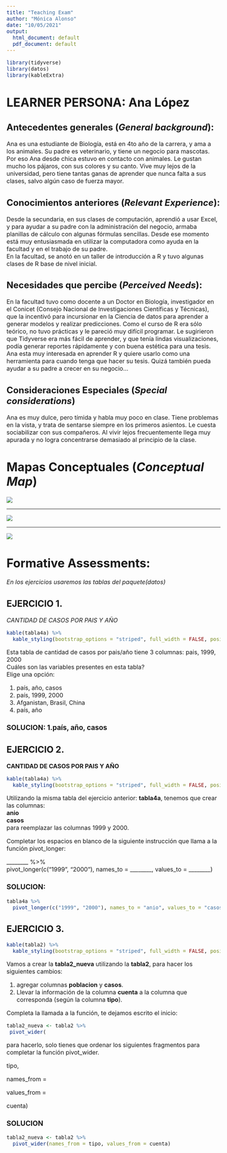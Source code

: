 ```yaml
---
title: "Teaching Exam"
author: "Mónica Alonso"
date: "10/05/2021"
output:
  html_document: default
  pdf_document: default
---
```


<style type="text/css">
  body{
  font-size: 12pt;
}
</style>


```r
library(tidyverse)
library(datos)
library(kableExtra)
```

# LEARNER PERSONA:  Ana López



## Antecedentes generales (_General background_):

Ana es una estudiante de Biología, está en 4to año de la carrera, y ama a los animales. 
Su padre es veterinario, y tiene un negocio para mascotas. Por eso Ana desde chica estuvo en contacto con animales. Le gustan mucho los pájaros, con sus colores y su canto. Vive muy lejos de la universidad, pero tiene tantas ganas de aprender que nunca falta a sus clases, salvo algún caso de fuerza mayor. 


## Conocimientos anteriores (_Relevant Experience_):

Desde la secundaria, en sus clases de computación, aprendió a usar Excel, y para ayudar a su padre con la administración del negocio, armaba planillas de cálculo con algunas fórmulas sencillas. Desde ese momento está muy entusiasmada en utilizar la computadora como ayuda en la facultad y  en el trabajo de su padre.  
En la facultad, se anotó en un taller de introducción a R y tuvo algunas clases de R base de nivel inicial.   

## Necesidades que percibe (_Perceived Needs_):
En la facultad tuvo como docente a un Doctor en Biología, investigador en el Conicet (Consejo Nacional de Investigaciones Científicas y Técnicas), que la incentivó para incursionar en la Ciencia de datos para aprender a generar modelos y realizar predicciones. Como el curso de R era sólo teórico,  no tuvo prácticas y le pareció muy difícil programar. Le sugirieron que Tidyverse era más fácil de aprender, y que tenía lindas visualizaciones, podía generar reportes rápidamente y con buena estética para una tesis.
Ana esta muy interesada en aprender R y quiere usarlo como una herramienta para cuando tenga que hacer su tesis. Quizá también pueda ayudar a su padre a crecer en su negocio... 


## Consideraciones Especiales (_Special considerations_)
Ana es muy dulce, pero tímida y habla muy poco en clase. Tiene problemas en la vista, y trata de sentarse siempre en los primeros asientos. Le cuesta sociabilizar con sus compañeros.
Al vivir lejos frecuentemente llega muy apurada y no logra concentrarse demasiado al principio de la clase.


# Mapas Conceptuales (_Conceptual Map_)
![](Mapa Conceptual.png)

***

![](Pivot_longer.png)

***

![](pivot_wider.png)

# Formative Assessments:


*En los ejercicios usaremos las tablas del paquete(datos)*

## EJERCICIO 1.  

*CANTIDAD DE CASOS POR PAIS Y AÑO*
```r
kable(tabla4a) %>% 
  kable_styling(bootstrap_options = "striped", full_width = FALSE, position = "left")
```
Esta tabla de cantidad de casos por pais/año tiene 3 columnas:  pais,  1999, 2000  
Cuáles son las variables presentes en esta tabla?   
Elige una opción:  

1. país, año, casos  
1. país, 1999, 2000  
1. Afganistan, Brasil, China  
1. país, año  


### SOLUCION: 1.país, año, casos


## EJERCICIO 2. 

**CANTIDAD DE CASOS POR PAIS Y AÑO**
```r
kable(tabla4a) %>% 
  kable_styling(bootstrap_options = "striped", full_width = FALSE, position = "left")
```
Utilizando la misma tabla del ejercicio anterior: **tabla4a**, tenemos que crear las columnas:  
  **anio**   
  **casos**  
para reemplazar las columnas 1999 y 2000.  

Completar los espacios en blanco de la siguiente instrucción que llama a la función pivot_longer:  

________ %>%   
  pivot_longer(c("1999", "2000"), names_to = ________, values_to = ________)  



### SOLUCION:
```r
tabla4a %>% 
  pivot_longer(c("1999", "2000"), names_to = "anio", values_to = "casos")
```



## EJERCICIO 3. 
  
```r
kable(tabla2) %>% 
  kable_styling(bootstrap_options = "striped", full_width = FALSE, position = "left")
```
Vamos a crear la **tabla2_nueva**  utilizando la  **tabla2**, para hacer los siguientes cambios: 

1. agregar columnas **poblacion** y **casos**.    
1. Llevar la información de la columna **cuenta** a la columna que corresponda (según la columna **tipo**).    

Completa la llamada a la función, te dejamos escrito el inicio: 

```r
tabla2_nueva <- tabla2 %>% 
 pivot_wider(
```
 
para hacerlo, solo tienes que ordenar los siguientes fragmentos para completar la función pivot_wider.  

tipo, 

names_from = 

values_from = 

cuenta)

### SOLUCION

```r
tabla2_nueva <- tabla2 %>% 
  pivot_wider(names_from = tipo, values_from = cuenta)
  
```